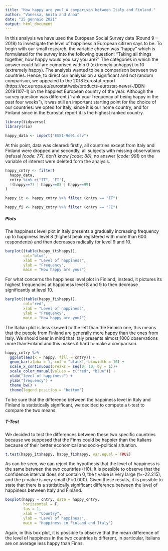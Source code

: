 ```yaml
---
title: "How happy are you? A comparison between Italy and Finland."
author: "Vanessa, Anita and Anna"
date: "25 gennaio 2021"
output: html_document
---
```

In this analysis we have used the European Social Survey data (Round 9 – 2018) to investigate the level of happiness a European citizen says to be. 
To begin with our small research, the variable chosen was “happy” which is formulated for the survey into the following question:
“Taking all things together, how happy would you say you are?”
The categories in which the answer could fall are comprised within 0 (extremely unhappy) to 10 (extremely happy). 
The analysis wanted to be a comparison between two countries. Hence, to direct our analysis on a significant and not random comparison, we appealed to the 2018 Eurostat report (https://ec.europa.eu/eurostat/web/products-eurostat-news/-/DDN-20191107-1) on the happiest European country of the year. Although the survey question was different (“rank your frequency of being happy in the past four weeks”), it was still an important starting point for the choice of our countries: 
we opted for Italy, since it is our home country, and for Finland since in the 
Eurostat  report it is the highest ranked country.
```r
library(tidyverse)
library(rio)

happy_data <- import("ESS1-9e01.csv")
```

At this point, data was cleared: firstly, all countries except from Italy and Finland were dropped and secondly, all subjects with missing observations (refusal *[code: 77]*, don’t know *[code: 88]*, no answer *[code: 99]*) on the variable of interest were deleted form the analysis.

```r
happy_cntry <- filter(
  happy_data,
  cntry %in% c("IT", "FI"),
  !(happy==77 | happy==88 | happy==99)
)

happy_it <- happy_cntry %>% filter (cntry == "IT")

happy_fi <- happy_cntry %>% filter (cntry == "FI")
```


##### Plots
The happiness level plot in Italy presents a gradually increasing frequency up to happiness level 8 (highest peak registered with more than 600 respondents) and then decreases radically for level 9 and 10.
```r
barplot((table(happy_it$happy)),
        col="blue",
        xlab = "Level of happiness",
        ylab = "Frequency",
        main = "How happy are you?")
```


For what concerns the happiness level plot in Finland, instead, it pictures its highest frequencies at happiness level 8 and 9 to then decrease significantly at level 10. 
```r
barplot((table(happy_fi$happy)),
        col="red",
        xlab = "Level of happiness",
        ylab = "Frequency",
        main = "How happy are you?")
```


The Italian plot is less skewed to the left than the Finnish one, this means that the people from Finland are generally more happy than the ones from Italy. 
We should bear in mind that Italy presents almost 1000 observations more than Finland and this makes it hard to make a comparison.
```r
happy_cntry %>%
  ggplot(aes(x = happy, fill = cntry)) +
  geom_bar(alpha = 1, col = "black", binwidth = 10) +
  scale_x_continuous(breaks = seq(0, 10, by = 1))+
  scale_color_manual(values = c("red", "blue")) +
  xlab("level of happiness") +
  ylab("frequency") +
  theme_bw() +
  theme(legend.position = "bottom")
```

To be sure that the difference between the happiness level in Italy and Finland is statistically significant, we decided to compute a t-test to compare the two means.

##### T-Test
We decided to test the differences between these two specific countries because we supposed that the Finns could be happier than the Italians because of their better economical and socio-political situation. 
```r
t.test(happy_it$happy, happy_fi$happy, var.equal = TRUE)
```

As can be seen, we can reject the hypothesis that the level of happiness is the same between the two countries (H0). It is possible to observe that the confidence interval
does not contain 0, the t value is very large (t=-22.215), and the p-value is very small (P=0.000). Given these results, it is possible to state that there is a statistically significant difference between the level of happiness between Italy and Finland.


```r
boxplot(happy ~ cntry, data = happy_cntry, 
        horizzontal = F,
        las = 1,
        xlab = "Country",
        ylab = "Level of happiness",
        main = "Happiness in Finland and Italy")
```

Again, in this box plot, it is possible to observe that the mean difference of the level of happiness in the two countries is different, in particular, Italians are on average less happy than Finns. 



